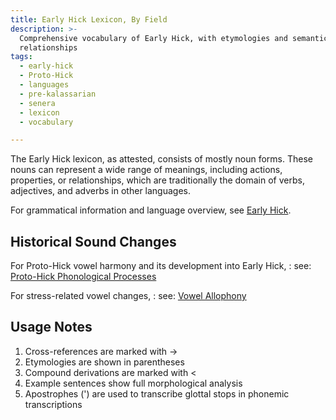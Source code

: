 ```yaml
---
title: Early Hick Lexicon, By Field
description: >-
  Comprehensive vocabulary of Early Hick, with etymologies and semantic
  relationships
tags:
  - early-hick
  - Proto-Hick
  - languages
  - pre-kalassarian
  - senera
  - lexicon
  - vocabulary

---
```


The Early Hick lexicon, as attested, consists of mostly noun forms. These nouns
can represent a wide range of meanings, including actions, properties, or
relationships, which are traditionally the domain of verbs, adjectives, and
adverbs in other languages.

For grammatical information and language overview, see
[Early Hick](/languages/hickic/seneran/early-hick/).

## Historical Sound Changes

For Proto-Hick vowel harmony and its development into Early Hick, : see:
[Proto-Hick Phonological Processes](/languages/hickic/proto-hick#phonological-processes)

For stress-related vowel changes, : see:
[Vowel Allophony](/languages/hickic/seneran/early-hick#vowel-allophony)

## Usage Notes

1. Cross-references are marked with →
2. Etymologies are shown in parentheses
3. Compound derivations are marked with \<
4. Example sentences show full morphological analysis
5. Apostrophes (') are used to transcribe glottal stops in phonemic
   transcriptions

<LexiconByField data={lexiconData} />
